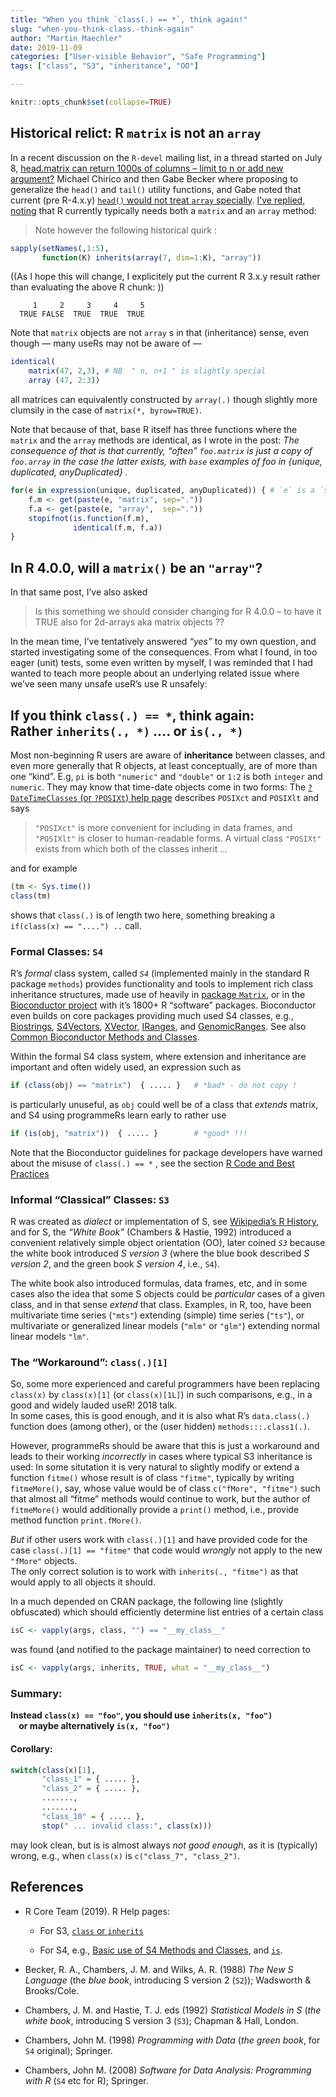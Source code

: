 ```yaml
---
title: "When you think `class(.) == *`, think again!"
slug: "when-you-think-class.-think-again"
author: "Martin Maechler"
date: 2019-11-09
categories: ["User-visible Behavior", "Safe Programming"]
tags: ["class", "S3", "inheritance", "OO"]

---
```


<!-- slug: the above, as it is in R-devel / bit.ly;  TODO: in future -->
<!-- slug: "when-you-think-class-eq--think-again" -->

<!-- NB: Default renders to very narrow (smart phone?!) page ==> short lines !! -->

```r
knitr::opts_chunk$set(collapse=TRUE)
```

## Historical relict: R `matrix` is not an `array`

In a recent discussion on the `R-devel` mailing list, in a thread started on July 8,
[head.matrix can return 1000s of columns -- limit to n or add new argument?](https://stat.ethz.ch/pipermail/r-devel/2019-July/078143.html)
Michael Chirico and then Gabe Becker where proposing to generalize the `head()` and `tail()` utility functions, and Gabe noted that current (pre R-4.x.y) [`head()` would not treat `array`
specially](https://stat.ethz.ch/pipermail/r-devel/2019-October/078606.html).
[I've replied, noting](https://stat.ethz.ch/pipermail/r-devel/2019-October/078610.html)
that R currently typically needs both a `matrix` and an `array` method:

> Note however the following  historical quirk :

```r
sapply(setNames(,1:5),
       function(K) inherits(array(7, dim=1:K), "array"))
```

((As I hope this will change, I explicitely put the current R 3.x.y result rather than evaluating the above R chunk: ))

```
     1     2     3     4     5
  TRUE FALSE  TRUE  TRUE  TRUE
```

Note that `matrix` objects are not `array` s in that (inheritance) sense,
even though --- many useRs may not be aware of ---
```r
identical(
    matrix(47, 2,3), # NB  " n, n+1 " is slightly special
    array (47, 2:3))
```
all matrices can equivalently constructed by `array(.)` though slightly more clumsily in the case of `matrix(*, byrow=TRUE)`.

Note that because of that, base R itself has three functions where the `matrix` and the `array` methods are identical, as I wrote in the post:
_The consequence of that is that currently, "often"  `foo.matrix` is just a copy of `foo.array`
 in the case the latter exists, with `base` examples of foo in {unique, duplicated, anyDuplicated} ._

```r
for(e in expression(unique, duplicated, anyDuplicated)) { # `e` is a `symbol`
    f.m <- get(paste(e, "matrix", sep="."))
    f.a <- get(paste(e, "array",  sep="."))
    stopifnot(is.function(f.m),
              identical(f.m, f.a))
}
```

## In R 4.0.0, will a `matrix()` be an `"array"`?

In that same post, I've also asked

> Is this something we should consider changing for R 4.0.0 -- to
>  have it TRUE also for 2d-arrays aka matrix objects ??

In the mean time, I've tentatively answered _"yes"_ to my own question, and started investigating some
of the consequences.
From what I found, in too eager (unit) tests, some even written by myself, I was reminded that I had wanted to teach more people about an underlying related issue where we've seen many unsafe useR's use R unsafely:

<!--  any chance to have a two-line title with explicit line break where I want it  ??? -->
## If you think `class(.) == *`, think again: &nbsp;&nbsp;&nbsp;&nbsp;&nbsp;&nbsp;&nbsp;&nbsp;&nbsp;&nbsp; Rather   `inherits(., *)`  ....  or  `is(., *)`

Most non-beginning R users are aware of __inheritance__ between classes,
and even more generally that R objects, at least conceptually, are of more than one "kind".
E.g, `pi` is both `"numeric"` and `"double"` or `1:2` is both `integer` and `numeric`.
They may know that time-date objects come in two forms:  The [`?DateTimeClasses`
(or `?POSIXt`) help page](https://stat.ethz.ch/R-manual/R-devel/library/base/html/DateTimeClasses.html)
describes `POSIXct` and `POSIXlt` and says

>	`"POSIXct"` is more convenient for including in data frames, and
>	`"POSIXlt"` is closer to human-readable forms.  A virtual class
>	`"POSIXt"` exists from which both of the classes inherit ...

and for example
```r
(tm <- Sys.time())
class(tm)
```
shows that `class(.)` is of length two here, something breaking a `if(class(x) == "....") ..` call.


### Formal Classes: `S4`

R's _formal_ class system, called _`S4`_ (implemented mainly in the standard R package `methods`)
provides functionality and tools to implement rich class inheritance structures, made use of heavily
in [package `Matrix`](https://cran.R-project.org/package=Matrix),
or in the [Bioconductor project](https://bioconductor.org) with it's 1800+ R "software" packages.
Bioconductor even builds on core packages providing much used S4 classes, e.g.,
[Biostrings](https://bioconductor.org/packages/Biostrings/),
[S4Vectors](https://bioconductor.org/packages/S4Vectors/),
[XVector](https://bioconductor.org/packages/XVector/),
[IRanges](https://bioconductor.org/packages/IRanges/),
and
[GenomicRanges](https://bioconductor.org/packages/GenomicRanges/).
See also
[Common Bioconductor Methods and Classes](https://bioconductor.org/developers/how-to/commonMethodsAndClasses/).

Within the formal S4 class system, where extension and inheritance are important and often widely used,
an expression such as
```r
if (class(obj) == "matrix")  { ..... }   # *bad* - do not copy !
```
is particularly unuseful, as `obj` could well be of a class that _extends_ matrix, and S4 using
programmeRs learn early to rather use
```r
if (is(obj, "matrix"))  { ..... }        # *good* !!!
```

Note that the Bioconductor guidelines for package developers have warned about the misuse of `class(.) == *`
<!-- for how long ?? -->, see the section
[R Code and Best Practices](https://bioconductor.org/developers/package-guidelines/#rcode)


### Informal "Classical" Classes: `S3`

R was created as _dialect_ or implementation of S,
see [Wikipedia's R History](https://en.wikipedia.org/wiki/R_(programming_language)#History),
and for S, the _"White Book"_ (Chambers & Hastie, 1992) introduced a convenient relatively simple
object orientation (OO), later coined _`S3`_ because the white book introduced _S version 3_ (where the blue book described _S version 2_, and the green book _S version 4_, i.e., `S4`).

The white book also introduced formulas, data frames, etc, and in some cases also the idea that some S objects
could be _particular_ cases of a given class, and in that sense _extend_ that class.
Examples, in R, too, have been multivariate time series (`"mts"`) extending (simple) time series (`"ts"`),
or multivariate or generalized linear models (`"mlm"` or `"glm"`) extending normal linear models `"lm"`.

### The "Workaround":  `class(.)[1]`

So, some more experienced and careful programmers have been replacing `class(x)` by `class(x)[1]` 
(or `class(x)[1L]`) in such comparisons, e.g., in a good and widely lauded useR! 2018 talk.  
In some cases, this is good enough, and it is also what R's `data.class(.)` function does (among other), or the 
(user hidden)  `methods:::.class1(.)`.

However, programmeRs should be aware that this is just a workaround and leads to their working _incorrectly_
in cases where typical S3 inheritance is used:  In some situtation it is very natural to slightly modify
or extend a function `fitme()` whose result is of class `"fitme"`, typically by writing 
`fitmeMore()`, say, whose value would be of class `c("fMore", "fitme")` such that almost all "fitme" methods 
would continue to work, but the author of `fitmeMore()` would additionally provide a `print()` method, i.e.,
provide method function `print.fMore()`. 

*But* if other users work with `class(.)[1]` and have provided code for the case
`class(.)[1] == "fitme"` that code would *wrongly* not apply to the new `"fMore"` objects.  
The only correct solution is to work with `inherits(., "fitme")` as that would apply to all 
objects it should.

In a much depended on CRAN package, the following line (slightly obfuscated)
which should efficiently determine list entries of a certain class
```r
isC <- vapply(args, class, "") == "__my_class__"
```
was found (and notified to the package maintainer) to need correction to

```r
isC <- vapply(args, inherits, TRUE, what = "__my_class__")
```

### Summary:

**Instead  `class(x) == "foo"`, you should use `inherits(x, "foo")`  
  &nbsp; &nbsp; 
  or maybe alternatively  `is(x, "foo")`**
  
#### Corollary: 
```r
switch(class(x)[1],
       "class_1" = { ..... },
       "class_2" = { ..... },
       .......,
       .......,
       "class_10" = { ..... },
       stop(" ... invalid class:", class(x)))
```
may look clean, but is is almost always *not good enough*, as it is (typically) wrong, 
e.g., when `class(x)` is `c("class_7", "class_2")`.



## References

* R Core Team (2019).
  R Help pages:

    * For S3,
	[`class` or `inherits`](https://stat.ethz.ch/R-manual/R-devel/library/base/html/class.html)

	* For S4, e.g.,
	[Basic use of S4 Methods and Classes](https://stat.ethz.ch/R-manual/R-devel/library/methods/html/Introduction.html),
  and
	[`is`](https://stat.ethz.ch/R-manual/R-devel/library/methods/html/is.html).

* Becker, R. A., Chambers, J. M. and Wilks, A. R. (1988)
  _The New S Language_ (the _blue book_, introducing S version 2 (`S2`)); Wadsworth & Brooks/Cole.

* Chambers, J. M. and Hastie, T. J. eds (1992)
  _Statistical Models in S_ (*the* _white book_, introducing S version 3 (`S3`); Chapman & Hall, London.

* Chambers, John M. (1998)
  _Programming with Data_ (*the* _green book_, for `S4` original); Springer.

* Chambers, John M. (2008)
  _Software for Data Analysis: Programming with R_ (`S4` etc for R); Springer.






<!-- Local Variables: -->
<!-- eval: (setq write-file-functions (remove 'ess-nuke-trailing-whitespace write-file-functions)) -->
<!-- End: -->
